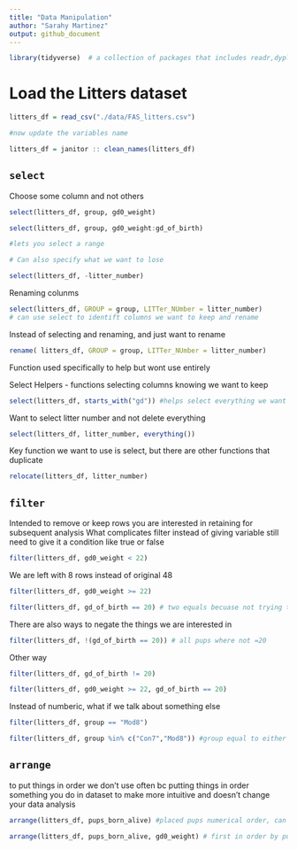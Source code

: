 ```yaml
---
title: "Data Manipulation"
author: "Sarahy Martinez"
output: github_document
---
```


```r
library(tidyverse)  # a collection of packages that includes readr,dyplr etc

```

# Load the Litters dataset 

```r
litters_df = read_csv("./data/FAS_litters.csv") 

#now update the variables name 

litters_df = janitor :: clean_names(litters_df)

```

## `select`
Choose some column and not others

```r

select(litters_df, group, gd0_weight)

```



```r
select(litters_df, group, gd0_weight:gd_of_birth)

#lets you select a range 

```


```r
# Can also specify what we want to lose 

select(litters_df, -litter_number)

```


Renaming colunms

```r
select(litters_df, GROUP = group, LITTer_NUmber = litter_number) 
# can use select to identift columns we want to keep and rename 

```

Instead of selecting and renaming, and just want to rename 

```r
rename( litters_df, GROUP = group, LITTer_NUmber = litter_number)
```


Function used specifically to help but wont use entirely 

Select Helpers 
- functions selecting columns knowing we want to keep

```r
select(litters_df, starts_with("gd")) #helps select everything we want to start with gd
```


Want to select litter number and not delete everything 

```r
select(litters_df, litter_number, everything())
```

Key function we want to use is select, but there are other functions that duplicate 

```r
relocate(litters_df, litter_number)
```


## `filter` 
Intended to remove or keep rows you are interested in retaining for subsequent analysis 
What complicates filter instead of giving variable still need to give it a condition like true or false 

```r
filter(litters_df, gd0_weight < 22)
```
We are left with 8 rows instead of original 48

```r
filter(litters_df, gd0_weight >= 22)
```

```r
filter(litters_df, gd_of_birth == 20) # two equals becuase not trying to make the value go into the variable, this is testing if value 20 and gd birth are equal to eachother, so will give exact value 20
```

There are also ways to negate the things we are interested in

```r
filter(litters_df, !(gd_of_birth == 20)) # all pups where not =20
```

Other way 
```r
filter(litters_df, gd_of_birth != 20) 

```


```r
filter(litters_df, gd0_weight >= 22, gd_of_birth == 20)
```

Instead of numberic, what if we talk about something else 

```r
filter(litters_df, group == "Mod8")
```

```r
filter(litters_df, group %in% c("Con7","Mod8")) #group equal to either Con7 OR group 8 so use percent sign+ word, says either con7 or mod 8
```


## `arrange`
to put things in order 
we don't use often bc putting things in order something you do in dataset to make more intuitive and 
doesn't change your data analysis

```r

arrange(litters_df, pups_born_alive) #placed pups numerical order, can do alphabet by group
```

```r
arrange(litters_df, pups_born_alive, gd0_weight) # first in order by pups born alive and then in order for gestational weight 
```















